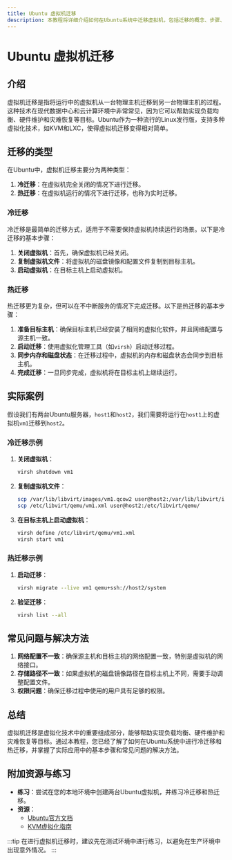 ```yaml
---
title: Ubuntu 虚拟机迁移
description: 本教程将详细介绍如何在Ubuntu系统中迁移虚拟机，包括迁移的概念、步骤、实际案例以及常见问题的解决方法。适合初学者学习虚拟化技术。
---
```


# Ubuntu 虚拟机迁移

## 介绍

虚拟机迁移是指将运行中的虚拟机从一台物理主机迁移到另一台物理主机的过程。这种技术在现代数据中心和云计算环境中非常常见，因为它可以帮助实现负载均衡、硬件维护和灾难恢复等目标。Ubuntu作为一种流行的Linux发行版，支持多种虚拟化技术，如KVM和LXC，使得虚拟机迁移变得相对简单。

## 迁移的类型

在Ubuntu中，虚拟机迁移主要分为两种类型：

1. **冷迁移**：在虚拟机完全关闭的情况下进行迁移。
2. **热迁移**：在虚拟机运行的情况下进行迁移，也称为实时迁移。

### 冷迁移

冷迁移是最简单的迁移方式，适用于不需要保持虚拟机持续运行的场景。以下是冷迁移的基本步骤：

1. **关闭虚拟机**：首先，确保虚拟机已经关闭。
2. **复制虚拟机文件**：将虚拟机的磁盘镜像和配置文件复制到目标主机。
3. **启动虚拟机**：在目标主机上启动虚拟机。

### 热迁移

热迁移更为复杂，但可以在不中断服务的情况下完成迁移。以下是热迁移的基本步骤：

1. **准备目标主机**：确保目标主机已经安装了相同的虚拟化软件，并且网络配置与源主机一致。
2. **启动迁移**：使用虚拟化管理工具（如`virsh`）启动迁移过程。
3. **同步内存和磁盘状态**：在迁移过程中，虚拟机的内存和磁盘状态会同步到目标主机。
4. **完成迁移**：一旦同步完成，虚拟机将在目标主机上继续运行。

## 实际案例

假设我们有两台Ubuntu服务器，`host1`和`host2`，我们需要将运行在`host1`上的虚拟机`vm1`迁移到`host2`。

### 冷迁移示例

1. **关闭虚拟机**：
   ```bash
   virsh shutdown vm1
   ```
2. **复制虚拟机文件**：
   ```bash
   scp /var/lib/libvirt/images/vm1.qcow2 user@host2:/var/lib/libvirt/images/
   scp /etc/libvirt/qemu/vm1.xml user@host2:/etc/libvirt/qemu/
   ```
3. **在目标主机上启动虚拟机**：
   ```bash
   virsh define /etc/libvirt/qemu/vm1.xml
   virsh start vm1
   ```

### 热迁移示例

1. **启动迁移**：
   ```bash
   virsh migrate --live vm1 qemu+ssh://host2/system
   ```
2. **验证迁移**：
   ```bash
   virsh list --all
   ```

## 常见问题与解决方法

1. **网络配置不一致**：确保源主机和目标主机的网络配置一致，特别是虚拟机的网络接口。
2. **存储路径不一致**：如果虚拟机的磁盘镜像路径在目标主机上不同，需要手动调整配置文件。
3. **权限问题**：确保迁移过程中使用的用户具有足够的权限。

## 总结

虚拟机迁移是虚拟化技术中的重要组成部分，能够帮助实现负载均衡、硬件维护和灾难恢复等目标。通过本教程，您已经了解了如何在Ubuntu系统中进行冷迁移和热迁移，并掌握了实际应用中的基本步骤和常见问题的解决方法。

## 附加资源与练习

- **练习**：尝试在您的本地环境中创建两台Ubuntu虚拟机，并练习冷迁移和热迁移。
- **资源**：
  - [Ubuntu官方文档](https://ubuntu.com/server/docs/virtualization)
  - [KVM虚拟化指南](https://www.linux-kvm.org/page/Main_Page)

:::tip
在进行虚拟机迁移时，建议先在测试环境中进行练习，以避免在生产环境中出现意外情况。
:::